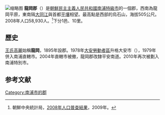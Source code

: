 {{otheruses|龍岡 (消歧義)|other=其他稱為龍岡的地區}}
{{Infobox  Korean settlement
| context = north
| img = DPRK2006 Pyongnam-Ryonggang.PNG
| hangul = 룡강군
| hanja = {{linktext|龍|岡|郡}}
|rr=Ryonggang-gun
|mr=Ryonggang-gun
|  pop = 58930
| popyear = 2008
|  divs = 1邑、10里
}}
[[File:Ryonggang-gun,_North_Korea._(2604024364).jpg|缩略图]]
'''龍岡郡'''（{{kor|諺=룡강군|漢=龍岡郡|羅=Ryonggang gun|f=y}}）是[[朝鮮民主主義人民共和國|朝鮮民主主義人民共和國]][[南浦特級市|南浦特級市]]的一個郡，西南為龍岡平原，東南隔[[大同江|大同江]]與首都[[平壤|平壤]]相望。最高點是西部的烏石山，海拔505公尺。2008年人口58,930人。<ref>朝鮮中央統計局，[http://unstats.un.org/unsd/demographic/sources/census/2010_PHC/North_Korea/Final%20national%20census%20report.pdf 2008年人口普查結果]，2009年。</ref>下分1邑、10里。

==歷史==
[[王氏高麗|王氏高麗]]始稱'''龍岡'''，1895年設郡。1978年[[大安郡|大安勞動者區]]升格大安市（{{lang|ko|대안시}}），1979年併入南浦直轄市。2004年直轄市被撤，龍岡郡改隸平安南道。2010年再次被劃入南浦特別市。

==参考文献==
<div class="references-small">
<references></references>
</div>

{{南浦特別市行政區劃}}

{{DEFAULTSORT:Ryonggang-gun}}
[[Category:南浦市的郡|Category:南浦市的郡]]